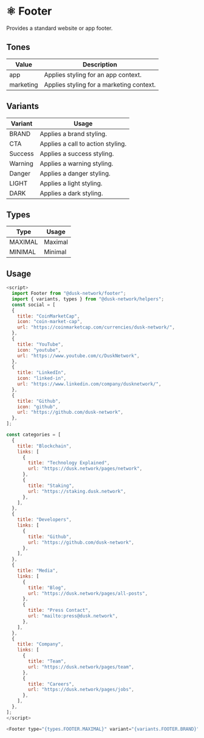 
<Meta title="Docs/Components/Organisms/Footer" />

# ⚛️ Footer

Provides a standard website or app footer.

## Tones

| Value     | Description                              |
| --------- | ---------------------------------------- |
| app       | Applies styling for an app context.      |
| marketing | Applies styling for a marketing context. |

## Variants

| Variant | Usage                             |
| ------- | --------------------------------- |
| BRAND   | Applies a brand styling.          |
| CTA     | Applies a call to action styling. |
| Success | Applies a success styling.        |
| Warning | Applies a warning styling.        |
| Danger  | Applies a danger styling.         |
| LIGHT   | Applies a light styling.          |
| DARK    | Applies a dark styling.           |

## Types

| Type    | Usage   |
| ------- | ------- |
| MAXIMAL | Maximal |
| MINIMAL | Minimal |

## Usage

```js
<script>
  import Footer from "@dusk-network/footer";
  import { variants, types } from "@dusk-network/helpers";
  const social = [
  {
    title: "CoinMarketCap",
    icon: "coin-market-cap",
    url: "https://coinmarketcap.com/currencies/dusk-network/",
  },
  {
    title: "YouTube",
    icon: "youtube",
    url: "https://www.youtube.com/c/DuskNetwork",
  },
  {
    title: "LinkedIn",
    icon: "linked-in",
    url: "https://www.linkedin.com/company/dusknetwork/",
  },
  {
    title: "Github",
    icon: "github",
    url: "https://github.com/dusk-network",
  },
];

const categories = [
  {
    title: "Blockchain",
    links: [
      {
        title: "Technology Explained",
        url: "https://dusk.network/pages/network",
      },
      {
        title: "Staking",
        url: "https://staking.dusk.network",
      },
    ],
  },
  {
    title: "Developers",
    links: [
      {
        title: "Github",
        url: "https://github.com/dusk-network",
      },
    ],
  },
  {
    title: "Media",
    links: [
      {
        title: "Blog",
        url: "https://dusk.network/pages/all-posts",
      },
      {
        title: "Press Contact",
        url: "mailto:press@dusk.network",
      },
    ],
  },
  {
    title: "Company",
    links: [
      {
        title: "Team",
        url: "https://dusk.network/pages/team",
      },
      {
        title: "Careers",
        url: "https://dusk.network/pages/jobs",
      },
    ],
  },
];
</script>

<Footer type="{types.FOOTER.MAXIMAL}" variant="{variants.FOOTER.BRAND}" social="{social}" categories="{categories}" />
```

